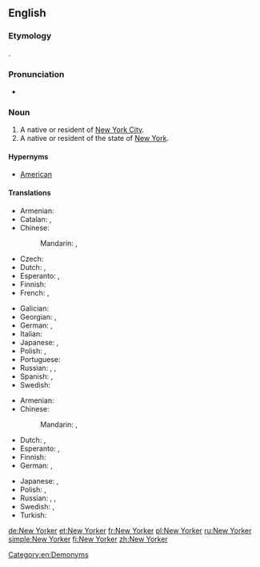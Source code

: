 ==English==

===Etymology===
{{suffix|New York|er|lang=en}}.

===Pronunciation===
* {{rhymes|ɔː(ɹ)kə(ɹ)|lang=en}}

===Noun===
{{en-noun}}

# A native or resident of [[New York City]].
# A native or resident of the state of [[New York]].

====Hypernyms====
*[[American]]

====Translations====
{{trans-top|a native or resident of New York City}}
* Armenian: {{t|hy|նյույորքցի}}
* Catalan: {{t|ca|novaiorquès|m}}, {{t|ca|novaiorquesa|f}}
* Chinese:
*: Mandarin: {{t+|cmn|紐約人|sc=Hani}}, {{t|cmn|纽约人|tr=Niǔyuērén|sc=Hani}}
* Czech: {{t|cs|Newyorčan|m}}
* Dutch: {{t|nl|New Yorker|m}}, {{t|nl|New Yorkse|f}}
* Esperanto: {{t|eo|Nov-Jorkano}}, {{t|eo|Novjorkano}}
* Finnish: {{t|fi|newyorkilainen}}
* French: {{t+|fr|New-Yorkais|m}}, {{t+|fr|New-Yorkaise|f}}
{{trans-mid}}
* Galician: {{t|gl|neoiorquino|m}}
* Georgian: {{t|ka|ნიუ-იორკელი}}, {{t|ka|ნიუ იორკელი}}
* German: {{t+|de|New Yorker|m}}, {{t|de|New Yorkerin|f}}
* Italian: {{t|it|newyorkese|m|f}}
* Japanese: {{t|ja|ニューヨーカー|tr=Nyū Yōkā|sc=Jpan}}, {{t|ja|ニューヨーク人|tr=Nyū Yōku-jin|sc=Jpan}}
* Polish: {{t+|pl|nowojorczyk|m}}, {{t+|pl|nowojorczanka|f}}
* Portuguese: {{t|pt|nova-iorquino|m}}
* Russian: {{t+|ru|нью-йо́ркец|m}}, {{t|ru|[[жи́тель]] [[Нью-Йорк|Нью-Йо́рка]]|m}}, {{t|ru|[[жи́тельница]] [[Нью-Йорк|Нью-Йо́рка]]|f}}
* Spanish: {{t|es|neoyorkino}}, {{t+|es|neoyorquino|m}}
* Swedish: {{t|sv|New York-bo|c}}
{{trans-bottom}}

{{trans-top|a native or resident of the state of New York}}
* Armenian: {{t|hy|նյույորքցի}}
* Chinese:
*: Mandarin: {{t+|cmn|紐約人|sc=Hani}}, {{t|cmn|纽约人|tr=Niǔyuērén|sc=Hani}}
* Dutch: {{t|nl|New Yorker|m}}, {{t|nl|New Yorkse|f}}
* Esperanto: {{t|eo|Nov-Jorkiano}}, {{t|eo|Novjorkiano}}
* Finnish: {{t|fi|newyorkilainen}}
* German: {{t+|de|New Yorker|m}}, {{t|de|New Yorkerin|f}}
{{trans-mid}}
* Japanese: {{t|ja|ニューヨーカー|tr=Nyū Yōkā|sc=Jpan}}, {{t|ja|ニューヨーク人|tr=Nyū Yōku-jin|sc=Jpan}}
* Polish: {{t+|pl|Nowojorczyk|m}}, {{t+|pl|Nowojorczanka|f}}
* Russian: {{t+|ru|нью-йо́ркец|m}}, {{t|ru|[[жи́тель]] [[штат|шта́та]] [[Нью-Йо́рк]]|m}}, {{t|ru|[[жи́тельница]] [[штат|шта́та]] [[Нью-Йо́рк]]|f}}
* Swedish: {{t|sv|new yorkare|c}}, {{t|sv|new yorkbo|c}}
* Turkish: {{t|tr|New Yorklu}}
{{trans-bottom}}

[[Category:en:Demonyms]]

[[de:New Yorker]]
[[et:New Yorker]]
[[fr:New Yorker]]
[[pl:New Yorker]]
[[ru:New Yorker]]
[[simple:New Yorker]]
[[fi:New Yorker]]
[[zh:New Yorker]]